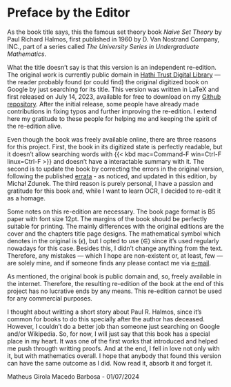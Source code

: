 # Preface by the Editor {.unnumbered}

As the book title says, this the famous set theory book *Naive Set Theory* by Paul Richard Halmos, first published in 1960 by D. Van Nostrand Company, INC., part of a series called *The University Series in Undergraduate Mathematics*.

What the title doesn't say is that this version is an independent re-edition. The original work is currently public domain in [Hathi Trust Digital Library](https://babel.hathitrust.org) — the reader probably found (or could find) the original digitized book on Google by just searching for its title. This version was written in LaTeX and first released on July 14, 2023, available for free to download on my [Github repository](https://github.com/matheusgirola/Halmos-Naive-Set-Theory-OCR-LaTeX-Reedition). After the initial release, some people have already made contributions in fixing typos and further improving the re-edition. I extend here my gratitude to these people for helping me and keeping the spirit of the re-edition alive. 

Even though the book was freely available online, there are three reasons for this project. First, the book in its digitized state is perfectly readable, but it doesn't allow searching words with {{< kbd mac=Command-F win=Ctrl-F linux=Ctrl-F >}} and doesn't have a interactable summary with it. The second is to update the book by correcting the errors in the original version, following the published [errata](https://en.wikipedia.org/wiki/Naive_Set_Theory_(book)#Errata) - as noticed, and updated in this edition, by Michał Zdunek. The third reason is purely personal, I have a passion and gratitude for this book and, while I want to learn OCR, I decided to re-edit it as a homage.

Some notes on this re-edition are necessary. The book page format is B5 paper with font size 12pt. The margins of the book should be perfectly suitable for printing. The mainly differences with the original editions are the cover and the chapters title page designs. The mathematical symbol which denotes \textit{set inclusion} in the original is ($\epsilon$), but I opted to use ($\in$) since it's used regularly nowadays for this case. Besides this, I didn't change anything from the text. Therefore, any mistakes — which I hope are non-existent or, at least, few —  are solely mine, and if someone finds any please contact me via [e-mail](mailto:matheusgirola@gmail.com).

As mentioned, the original book is public domain and, so, freely available in the internet. Therefore, the resulting re-edition of the book at the end of this project has no lucrative ends by any means. This re-edition cannot be used for any commercial purposes.

I thought about writting a short story about Paul R. Halmos, since it's common for books to do this specially after the author has deceased. However, I couldn't do a better job than someone just searching on Google and/or Wikipedia. So, for now, I will just say that this book has a special place in my heart. It was one of the first works that introduced and helped me push througth writting proofs. And at the end, I fell in love not only with it, but with mathematics overall. I hope that anybody that found this version can have the same outcome as I did. Now read it, absorb it and forget it.

::: {.content-visible when-format="pdf"}
\begin{flushright}
Matheus Girola Macedo Barbosa - 01/07/2024
\end{flushright}
:::

:::::: {.content-visible when-format="html"} 
::: {.signature}
Matheus Girola Macedo Barbosa - 01/07/2024
:::
::::::